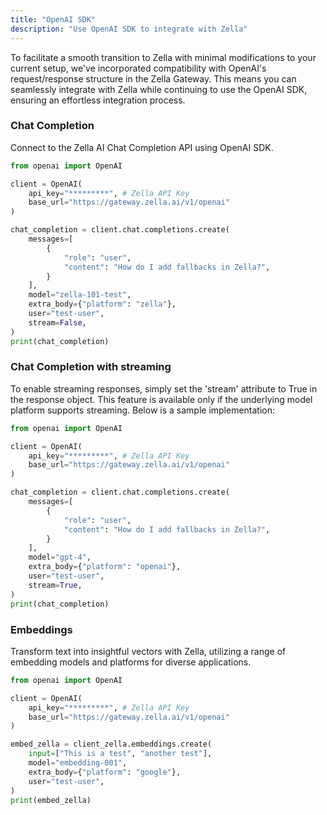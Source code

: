 ```yaml
---
title: "OpenAI SDK"
description: "Use OpenAI SDK to integrate with Zella"
---
```


To facilitate a smooth transition to Zella with minimal modifications to your current setup, 
we've incorporated compatibility with OpenAI's request/response structure in the Zella Gateway.
This means you can seamlessly integrate with Zella while continuing to use the OpenAI SDK, ensuring an effortless integration process.

### Chat Completion

Connect to the Zella AI Chat Completion API using OpenAI SDK.

<CodeGroup>

```python chat.py
from openai import OpenAI

client = OpenAI(
    api_key="*********", # Zella API Key
    base_url="https://gateway.zella.ai/v1/openai"
)

chat_completion = client.chat.completions.create(
    messages=[
        {
            "role": "user",
            "content": "How do I add fallbacks in Zella?",
        }
    ],
    model="zella-101-test",
    extra_body={"platform": "zella"},
    user="test-user",
    stream=False,
)
print(chat_completion)
```

</CodeGroup>

### Chat Completion with streaming

To enable streaming responses, simply set the 'stream' attribute to True in the response object.
This feature is available only if the underlying model platform supports streaming. Below is a
sample implementation:

<CodeGroup>

```python chat_stream.py
from openai import OpenAI

client = OpenAI(
    api_key="*********", # Zella API Key
    base_url="https://gateway.zella.ai/v1/openai"
)

chat_completion = client.chat.completions.create(
    messages=[
        {
            "role": "user",
            "content": "How do I add fallbacks in Zella?",
        }
    ],
    model="gpt-4",
    extra_body={"platform": "openai"},
    user="test-user",
    stream=True,
)
print(chat_completion)
```

</CodeGroup>

### Embeddings

Transform text into insightful vectors with Zella,
utilizing a range of embedding models and platforms for diverse applications.

<CodeGroup>

```python embedding.py
from openai import OpenAI

client = OpenAI(
    api_key="*********", # Zella API Key
    base_url="https://gateway.zella.ai/v1/openai"
)

embed_zella = client_zella.embeddings.create(
    input=["This is a test", "another test"],
    model="embedding-001",
    extra_body={"platform": "google"},
    user="test-user",
)
print(embed_zella)
```
</CodeGroup>